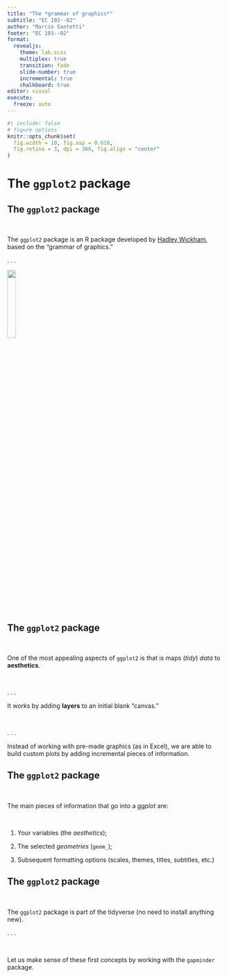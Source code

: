 ```yaml
---
title: "The *grammar of graphics*"
subtitle: "EC 103--02"
author: "Marcio Santetti"
footer: "EC 103--02"
format: 
  revealjs:
    theme: lab.scss
    multiplex: true
    transition: fade
    slide-number: true
    incremental: true 
    chalkboard: true
editor: visual
execute:
  freeze: auto
---
```


```r
#| include: false
# figure options
knitr::opts_chunk$set(
  fig.width = 10, fig.asp = 0.618,
  fig.retina = 3, dpi = 300, fig.align = "center"
)
```

# The `ggplot2` package

## The `ggplot2` package

<br>

The `ggplot2` package is an R package developed by [Hadley Wickham](https://hadley.nz/), based on the "grammar of graphics."

. . .

![](gg.png){width="20%"}

## The `ggplot2` package

<br>

One of the most appealing aspects of `ggplot2` is that is maps (*tidy*) *data* to **aesthetics**.

<br>

. . .

It works by adding **layers** to an initial blank "canvas."

<br>

. . .

Instead of working with pre-made graphics (as in Excel), we are able to build custom plots by adding incremental pieces of information.

## The `ggplot2` package

<br>

The main pieces of information that go into a *ggplot* are:

<br>

1.  Your variables (the *aesthetics*);

2.  The selected *geometries* (`geom_`);

3.  Subsequent formatting options (scales, themes, titles, subtitles, etc.)

## The `ggplot2` package

<br>

The `ggplot2` package is part of the tidyverse (no need to install anything new).

. . .

<br>

Let us make sense of these first concepts by working with the `gapminder` package.
